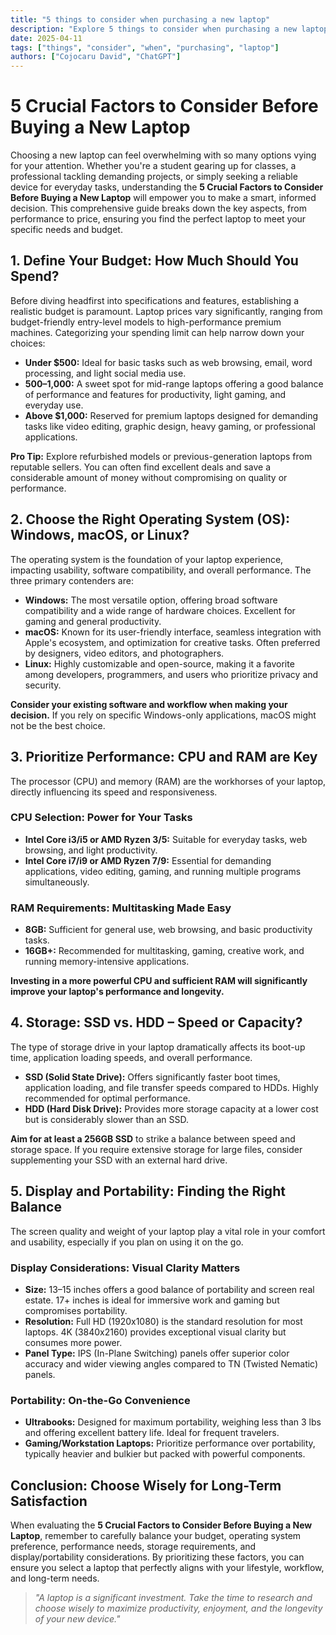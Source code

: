 ```yaml
---
title: "5 things to consider when purchasing a new laptop"
description: "Explore 5 things to consider when purchasing a new laptop in this detailed guide, offering insights, strategies, and practical tips to enhance your understanding and application of the topic."
date: 2025-04-11
tags: ["things", "consider", "when", "purchasing", "laptop"]
authors: ["Cojocaru David", "ChatGPT"]
---
```


# 5 Crucial Factors to Consider Before Buying a New Laptop

Choosing a new laptop can feel overwhelming with so many options vying for your attention. Whether you're a student gearing up for classes, a professional tackling demanding projects, or simply seeking a reliable device for everyday tasks, understanding the **5 Crucial Factors to Consider Before Buying a New Laptop** will empower you to make a smart, informed decision. This comprehensive guide breaks down the key aspects, from performance to price, ensuring you find the perfect laptop to meet your specific needs and budget.

## 1. Define Your Budget: How Much Should You Spend?

Before diving headfirst into specifications and features, establishing a realistic budget is paramount. Laptop prices vary significantly, ranging from budget-friendly entry-level models to high-performance premium machines. Categorizing your spending limit can help narrow down your choices:

- **Under $500:** Ideal for basic tasks such as web browsing, email, word processing, and light social media use.
- **$500–$1,000:** A sweet spot for mid-range laptops offering a good balance of performance and features for productivity, light gaming, and everyday use.
- **Above $1,000:** Reserved for premium laptops designed for demanding tasks like video editing, graphic design, heavy gaming, or professional applications.

**Pro Tip:** Explore refurbished models or previous-generation laptops from reputable sellers. You can often find excellent deals and save a considerable amount of money without compromising on quality or performance.

## 2. Choose the Right Operating System (OS): Windows, macOS, or Linux?

The operating system is the foundation of your laptop experience, impacting usability, software compatibility, and overall performance. The three primary contenders are:

- **Windows:** The most versatile option, offering broad software compatibility and a wide range of hardware choices. Excellent for gaming and general productivity.
- **macOS:** Known for its user-friendly interface, seamless integration with Apple's ecosystem, and optimization for creative tasks. Often preferred by designers, video editors, and photographers.
- **Linux:** Highly customizable and open-source, making it a favorite among developers, programmers, and users who prioritize privacy and security.

**Consider your existing software and workflow when making your decision.** If you rely on specific Windows-only applications, macOS might not be the best choice.

## 3. Prioritize Performance: CPU and RAM are Key

The processor (CPU) and memory (RAM) are the workhorses of your laptop, directly influencing its speed and responsiveness.

### CPU Selection: Power for Your Tasks

- **Intel Core i3/i5 or AMD Ryzen 3/5:** Suitable for everyday tasks, web browsing, and light productivity.
- **Intel Core i7/i9 or AMD Ryzen 7/9:** Essential for demanding applications, video editing, gaming, and running multiple programs simultaneously.

### RAM Requirements: Multitasking Made Easy

- **8GB:** Sufficient for general use, web browsing, and basic productivity tasks.
- **16GB+:** Recommended for multitasking, gaming, creative work, and running memory-intensive applications.

**Investing in a more powerful CPU and sufficient RAM will significantly improve your laptop's performance and longevity.**

## 4. Storage: SSD vs. HDD – Speed or Capacity?

The type of storage drive in your laptop dramatically affects its boot-up time, application loading speeds, and overall performance.

- **SSD (Solid State Drive):** Offers significantly faster boot times, application loading, and file transfer speeds compared to HDDs. Highly recommended for optimal performance.
- **HDD (Hard Disk Drive):** Provides more storage capacity at a lower cost but is considerably slower than an SSD.

**Aim for at least a 256GB SSD** to strike a balance between speed and storage space. If you require extensive storage for large files, consider supplementing your SSD with an external hard drive.

## 5. Display and Portability: Finding the Right Balance

The screen quality and weight of your laptop play a vital role in your comfort and usability, especially if you plan on using it on the go.

### Display Considerations: Visual Clarity Matters

- **Size:** 13–15 inches offers a good balance of portability and screen real estate. 17+ inches is ideal for immersive work and gaming but compromises portability.
- **Resolution:** Full HD (1920x1080) is the standard resolution for most laptops. 4K (3840x2160) provides exceptional visual clarity but consumes more power.
- **Panel Type:** IPS (In-Plane Switching) panels offer superior color accuracy and wider viewing angles compared to TN (Twisted Nematic) panels.

### Portability: On-the-Go Convenience

- **Ultrabooks:** Designed for maximum portability, weighing less than 3 lbs and offering excellent battery life. Ideal for frequent travelers.
- **Gaming/Workstation Laptops:** Prioritize performance over portability, typically heavier and bulkier but packed with powerful components.

## Conclusion: Choose Wisely for Long-Term Satisfaction

When evaluating the **5 Crucial Factors to Consider Before Buying a New Laptop**, remember to carefully balance your budget, operating system preference, performance needs, storage requirements, and display/portability considerations. By prioritizing these factors, you can ensure you select a laptop that perfectly aligns with your lifestyle, workflow, and long-term needs.

> _"A laptop is a significant investment. Take the time to research and choose wisely to maximize productivity, enjoyment, and the longevity of your new device."_
